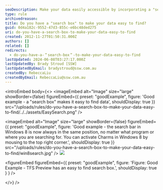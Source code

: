 ```yaml
---
seoDescription: Make your data easily accessible by incorporating a "search box" that helps users find relevant information quickly.
type: rule
archivedreason:
title: Do you have a "search box" to make your data easy to find?
guid: 0d4a182c-9552-47d3-855c-e6bc48ded275
uri: do-you-have-a-search-box-to-make-your-data-easy-to-find
created: 2012-11-27T01:50:31.000Z
authors: []
related: []
redirects:
  - do-you-have-a-＂search-box＂-to-make-your-data-easy-to-find
lastUpdated: 2024-06-08T03:27:17.000Z
lastUpdatedBy: Brady Stroud [SSW]
lastUpdatedByEmail: bradystroud@ssw.com.au
createdBy: RebeccaLiu
createdByEmail: RebeccaLiu@ssw.com.au
---
```


<introEmbed
  body={<>
<imageEmbed
  alt="Image"
  size="large"
  showBorder={false}
  figureEmbed={{
    preset: "goodExample",
    figure: 'Good example - a "search box" makes it easy to find data',
    shouldDisplay: true
  }}
  src="/uploads/rules/do-you-have-a-search-box-to-make-your-data-easy-to-find/../../assets/EasySearch.png"
/>

<imageEmbed
  alt="Image"
  size="large"
  showBorder={false}
  figureEmbed={{
    preset: "goodExample",
    figure: 'Good example - the search bar in Windows 8 is now always in the same position, no matter what program or where you are searching for. You can activate Charms in Windows 8 by mousing to the top right corner.',
    shouldDisplay: true
  }}
  src="/uploads/rules/do-you-have-a-search-box-to-make-your-data-easy-to-find/win8search.jpg"
/>
![](/uploads/rules/do-you-have-a-search-box-to-make-your-data-easy-to-find/searchbox.png)

<figureEmbed figureEmbed={{
  preset: "goodExample",
  figure: 'Figure: Good Example - TFS Preview has an easy to find search box.',
  shouldDisplay: true
} } />

  </>}
/>
